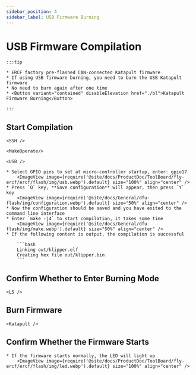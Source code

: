 ```yaml
---
sidebar_position: 4
sidebar_label: USB Firmware Burning
---
```




# USB Firmware Compilation

    :::tip

    * ERCF factory pre-flashed CAN-connected Katapult firmware
    * If using USB firmware burning, you need to burn the USB Katapult firmware
    * No need to burn again after one time
    * <Button variant="contained" disableElevation href="./bl">Katapult Firmware Burning</Button>

    :::

## Start Compilation

    <SSH />

    <MakeOperate/>

    <USB />

    * Select GPIO pins to set at micro-controller startup, enter: gpio17
        <ImageView image={require('@site/docs/ProductDoc/ToolBoard/fly-ercf/ercf/flash/img/usb.webp').default} size="100%" align="center" />
    * Press `Q` key, **Save configuration** will appear, then press `Y` key
        <ImageView image={require('@site/docs/General/dfu-flash/img/configuration.webp').default} size="50%" align="center" />
    * Now the configuration should be saved and you have exited to the command line interface
    * Enter `make -j4` to start compilation, it takes some time
        <ImageView image={require('@site/docs/General/dfu-flash/img/make.webp').default} size="50%" align="center" />
    * If the following content is output, the compilation is successful

        ```bash
        Linking out/klipper.elf
        Creating hex file out/klipper.bin
        ```

## Confirm Whether to Enter Burning Mode

    <LS />

## Burn Firmware

    <Katapult />

## Confirm Whether the Firmware Starts

    * If the firmware starts normally, the LED will light up
        <ImageView image={require('@site/docs/ProductDoc/ToolBoard/fly-ercf/ercf/flash/img/led.webp').default} size="100%" align="center" />

